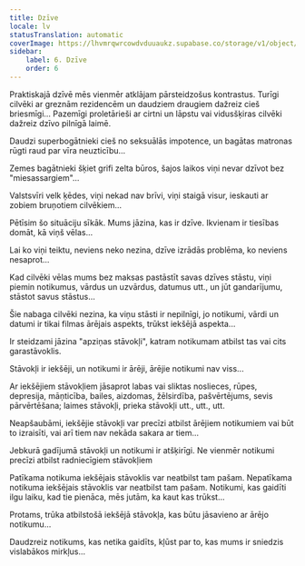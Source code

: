 ```yaml
---
title: Dzīve
locale: lv
statusTranslation: automatic
coverImage: https://lhvmrqwrcowdvduuaukz.supabase.co/storage/v1/object/public/strapi-uploads/small_cover-tratado-de-psicologia-revolucionaria.webp-5e15e1cec4e0ebebcde5d7fc7565d8fd.webp
sidebar:
    label: 6. Dzīve
    order: 6
---
```

Praktiskajā dzīvē mēs vienmēr atklājam pārsteidzošus kontrastus. Turīgi cilvēki ar greznām rezidencēm un daudziem draugiem dažreiz cieš briesmīgi... Pazemīgi proletārieši ar cirtni un lāpstu vai vidusšķiras cilvēki dažreiz dzīvo pilnīgā laimē.

Daudzi superbogātnieki cieš no seksuālās impotence, un bagātas matronas rūgti raud par vīra neuzticību...

Zemes bagātnieki šķiet grifi zelta būros, šajos laikos viņi nevar dzīvot bez "miesassargiem"...

Valstsvīri velk ķēdes, viņi nekad nav brīvi, viņi staigā visur, ieskauti ar zobiem bruņotiem cilvēkiem...

Pētīsim šo situāciju sīkāk. Mums jāzina, kas ir dzīve. Ikvienam ir tiesības domāt, kā viņš vēlas...

Lai ko viņi teiktu, neviens neko nezina, dzīve izrādās problēma, ko neviens nesaprot...

Kad cilvēki vēlas mums bez maksas pastāstīt savas dzīves stāstu, viņi piemin notikumus, vārdus un uzvārdus, datumus utt., un jūt gandarījumu, stāstot savus stāstus...

Šie nabaga cilvēki nezina, ka viņu stāsti ir nepilnīgi, jo notikumi, vārdi un datumi ir tikai filmas ārējais aspekts, trūkst iekšējā aspekta...

Ir steidzami jāzina "apziņas stāvokļi", katram notikumam atbilst tas vai cits garastāvoklis.

Stāvokļi ir iekšēji, un notikumi ir ārēji, ārējie notikumi nav viss...

Ar iekšējiem stāvokļiem jāsaprot labas vai sliktas noslieces, rūpes, depresija, māņticība, bailes, aizdomas, žēlsirdība, pašvērtējums, sevis pārvērtēšana; laimes stāvokļi, prieka stāvokļi utt., utt., utt.

Neapšaubāmi, iekšējie stāvokļi var precīzi atbilst ārējiem notikumiem vai būt to izraisīti, vai arī tiem nav nekāda sakara ar tiem...

Jebkurā gadījumā stāvokļi un notikumi ir atšķirīgi. Ne vienmēr notikumi precīzi atbilst radniecīgiem stāvokļiem

Patīkama notikuma iekšējais stāvoklis var neatbilst tam pašam. Nepatīkama notikuma iekšējais stāvoklis var neatbilst tam pašam. Notikumi, kas gaidīti ilgu laiku, kad tie pienāca, mēs jutām, ka kaut kas trūkst...

Protams, trūka atbilstošā iekšējā stāvokļa, kas būtu jāsavieno ar ārējo notikumu...

Daudzreiz notikums, kas netika gaidīts, kļūst par to, kas mums ir sniedzis vislabākos mirkļus...

